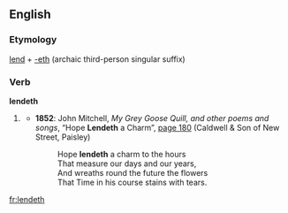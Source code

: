 ==English==

===Etymology===
[[lend]] + [[-eth]] (archaic third-person singular suffix)

===Verb===
'''lendeth'''

# {{context|archaic|lang=en}} {{third-person singular of|lend}}
#* '''1852''': John Mitchell, ''My Grey Goose Quill, and other poems and songs'', “Hope '''Lendeth''' a Charm”, [http://books.google.co.uk/books?id=x1wCAAAAQAAJ&pg=PA180&dq=lendeth&ei=WLt4SeykFYvuMr-5vLUE page 180] (Caldwell & Son of New Street, Paisley)
#*: Hope '''lendeth''' a charm to the hours <br> That measure our days and our years, <br> And wreaths round the future the flowers <br>That Time in his course stains with tears.

[[fr:lendeth]]